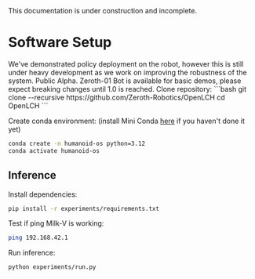 
<Callout type="warning" emoji="⚠️">
This documentation is under construction and incomplete.
</Callout>

# Software Setup

<Callout type="error" emoji="🚫">
We've demonstrated policy deployment on the robot, however this is still under heavy development as we work on improving the robustness of the system.
</Callout>
<Callout type="error" emoji="🚫">
Public Alpha. Zeroth-01 Bot is available for basic demos, please expect breaking changes until 1.0 is reached.
</Callout>
Clone repository:
```bash
git clone --recursive https://github.com/Zeroth-Robotics/OpenLCH
cd OpenLCH
```

Create conda environment:
(install Mini Conda [here](https://docs.conda.io/en/latest/miniconda.html) if you haven't done it yet)

```bash
conda create -n humanoid-os python=3.12
conda activate humanoid-os
```

## Inference

Install dependencies:
```bash
pip install -r experiments/requirements.txt

```
Test if ping Milk-V is working:
```bash
ping 192.168.42.1
```

Run inference:

```bash
python experiments/run.py
```



